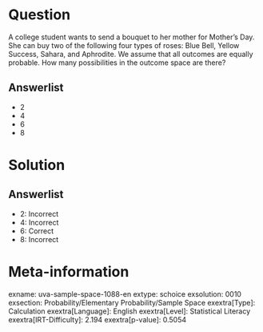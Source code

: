 Question
========

A college student wants to send a bouquet to her mother for Mother's Day. She can buy two of the following four types of roses: Blue Bell, Yellow Success, Sahara, and Aphrodite. We assume that all outcomes are equally probable. How many possibilities in the outcome space are there?

Answerlist
----------

* 2
* 4
* 6
* 8

Solution
========

Answerlist
----------

* 2: Incorrect
* 4: Incorrect
* 6: Correct
* 8: Incorrect

Meta-information
================
exname: uva-sample-space-1088-en
extype: schoice
exsolution: 0010
exsection: Probability/Elementary Probability/Sample Space
exextra[Type]: Calculation
exextra[Language]: English
exextra[Level]: Statistical Literacy
exextra[IRT-Difficulty]: 2.194
exextra[p-value]: 0.5054
